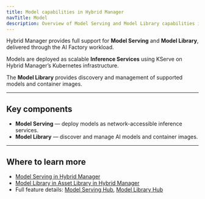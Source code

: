 ```yaml
---
title: Model capabilities in Hybrid Manager
navTitle: Model
description: Overview of Model Serving and Model Library capabilities in Hybrid Manager (HCP AI Factory workload).
---
```


Hybrid Manager provides full support for **Model Serving** and **Model Library**, delivered through the AI Factory workload.

Models are deployed as scalable **Inference Services** using KServe on Hybrid Manager’s Kubernetes infrastructure.

The **Model Library** provides discovery and management of supported models and container images.

---

## Key components

- **Model Serving** — deploy models as network-accessible inference services.
- **Model Library** — discover and manage AI models and container images.

---

## Where to learn more

- [Model Serving in Hybrid Manager](./serving)
- [Model Library in Asset Library in Hybrid Manager](./library)
- Full feature details: [Model Serving Hub](/edb-postgres-ai/ai-factory/model/serving), [Model Library Hub](/edb-postgres-ai/ai-factory/model/library)
